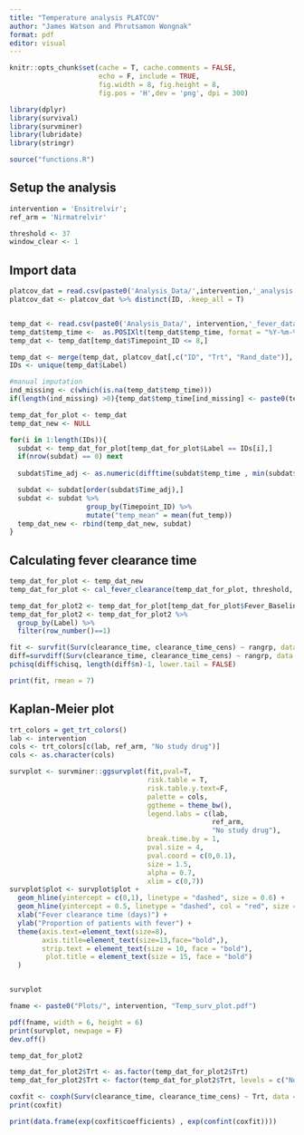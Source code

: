 ```yaml
---
title: "Temperature analysis PLATCOV"
author: "James Watson and Phrutsamon Wongnak"
format: pdf
editor: visual
---
```


```r
knitr::opts_chunk$set(cache = T, cache.comments = FALSE,
                      echo = F, include = TRUE, 
                      fig.width = 8, fig.height = 8,
                      fig.pos = 'H',dev = 'png', dpi = 300)

```

```r
library(dplyr)
library(survival)
library(survminer)
library(lubridate)
library(stringr)

source("functions.R")
```

## Setup the analysis

```r
intervention = 'Ensitrelvir'; 
ref_arm = 'Nirmatrelvir'

threshold <- 37
window_clear <- 1
```

## Import data

```r
platcov_dat = read.csv(paste0('Analysis_Data/',intervention,'_analysis.csv'))
platcov_dat <- platcov_dat %>% distinct(ID, .keep_all = T)


temp_dat <- read.csv(paste0('Analysis_Data/', intervention,'_fever_data.csv'))
temp_dat$temp_time <-  as.POSIXlt(temp_dat$temp_time, format = "%Y-%m-%d %H:%M:%OS")
temp_dat <- temp_dat[temp_dat$Timepoint_ID <= 8,]

temp_dat <- merge(temp_dat, platcov_dat[,c("ID", "Trt", "Rand_date")], by.x = "Label", by.y = "ID")
IDs <- unique(temp_dat$Label)

#manual imputation
ind_missing <- c(which(is.na(temp_dat$temp_time)))
if(length(ind_missing) >0){temp_dat$temp_time[ind_missing] <- paste0(temp_dat$fut_dat[ind_missing], "10:00:00")}
```

```r
temp_dat_for_plot <- temp_dat
temp_dat_new <- NULL

for(i in 1:length(IDs)){
  subdat <- temp_dat_for_plot[temp_dat_for_plot$Label == IDs[i],]
  if(nrow(subdat) == 0) next
  
  subdat$Time_adj <- as.numeric(difftime(subdat$temp_time , min(subdat$temp_time), unit = "days"))

  subdat <- subdat[order(subdat$Time_adj),]
  subdat <- subdat %>%
                   group_by(Timepoint_ID) %>%
                   mutate("temp_mean" = mean(fut_temp))
  temp_dat_new <- rbind(temp_dat_new, subdat)
}
```

## Calculating fever clearance time

```r
temp_dat_for_plot <- temp_dat_new
temp_dat_for_plot <- cal_fever_clearance(temp_dat_for_plot, threshold, window_clear)
```

```r
temp_dat_for_plot2 <- temp_dat_for_plot[temp_dat_for_plot$Fever_Baseline == 1, ]
temp_dat_for_plot2 <- temp_dat_for_plot2 %>%
  group_by(Label) %>%
  filter(row_number()==1)
```

```r
fit <- survfit(Surv(clearance_time, clearance_time_cens) ~ rangrp, data = temp_dat_for_plot2) 
diff=survdiff(Surv(clearance_time, clearance_time_cens) ~ rangrp, data = temp_dat_for_plot2) 
pchisq(diff$chisq, length(diff$n)-1, lower.tail = FALSE)
```

```r
print(fit, rmean = 7)
```

## Kaplan-Meier plot

```r
trt_colors = get_trt_colors()
lab <- intervention
cols <- trt_colors[c(lab, ref_arm, "No study drug")]
cols <- as.character(cols)
```

```r
survplot <- survminer::ggsurvplot(fit,pval=T,
                                  risk.table = T,
                                  risk.table.y.text=F,
                                  palette = cols,
                                  ggtheme = theme_bw(),
                                  legend.labs = c(lab, 
                                                  ref_arm,
                                                  "No study drug"),
                                  break.time.by = 1,
                                  pval.size = 4,
                                  pval.coord = c(0,0.1),
                                  size = 1.5,
                                  alpha = 0.7,
                                  xlim = c(0,7)) 
survplot$plot <- survplot$plot + 
  geom_hline(yintercept = c(0,1), linetype = "dashed", size = 0.6) +
  geom_hline(yintercept = 0.5, linetype = "dashed", col = "red", size = 0.6) +
  xlab("Fever clearance time (days)") +
  ylab("Proportion of patients with fever") +
  theme(axis.text=element_text(size=8),
        axis.title=element_text(size=13,face="bold",),
        strip.text = element_text(size = 10, face = "bold"),
         plot.title = element_text(size = 15, face = "bold")
  ) 


survplot
```

```r
fname <- paste0("Plots/", intervention, "Temp_surv_plot.pdf")

pdf(fname, width = 6, height = 6)
print(survplot, newpage = F)
dev.off()
```

```r
temp_dat_for_plot2

temp_dat_for_plot2$Trt <- as.factor(temp_dat_for_plot2$Trt)
temp_dat_for_plot2$Trt <- factor(temp_dat_for_plot2$Trt, levels = c("No study drug", "Ensitrelvir", "Nirmatrelvir + Ritonavir"))

coxfit <- coxph(Surv(clearance_time, clearance_time_cens) ~ Trt, data = temp_dat_for_plot2) 
print(coxfit)
```

```r
print(data.frame(exp(coxfit$coefficients) , exp(confint(coxfit))))
```
